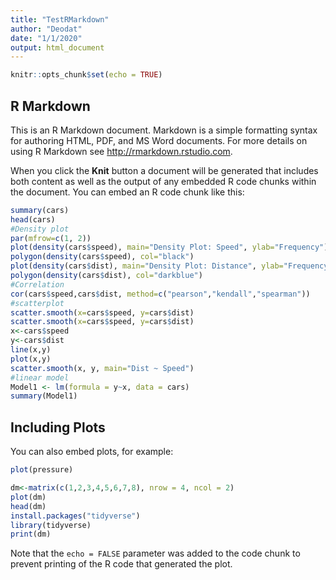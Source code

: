 ```yaml
---
title: "TestRMarkdown"
author: "Deodat"
date: "1/1/2020"
output: html_document
---
```



```r
knitr::opts_chunk$set(echo = TRUE)
```

## R Markdown

This is an R Markdown document. Markdown is a simple formatting syntax for authoring HTML, PDF, and MS Word documents. For more details on using R Markdown see <http://rmarkdown.rstudio.com>.

When you click the **Knit** button a document will be generated that includes both content as well as the output of any embedded R code chunks within the document. You can embed an R code chunk like this:

```r
summary(cars)
head(cars)
#Density plot
par(mfrow=c(1, 2))
plot(density(cars$speed), main="Density Plot: Speed", ylab="Frequency")
polygon(density(cars$speed), col="black")
plot(density(cars$dist), main="Density Plot: Distance", ylab="Frequency")
polygon(density(cars$dist), col="darkblue")
#Correlation
cor(cars$speed,cars$dist, method=c("pearson","kendall","spearman"))
#scatterplot
scatter.smooth(x=cars$speed, y=cars$dist)
scatter.smooth(x=cars$speed, y=cars$dist) 
x<-cars$speed
y<-cars$dist
line(x,y)
plot(x,y)
scatter.smooth(x, y, main="Dist ~ Speed")
#linear model
Model1 <- lm(formula = y~x, data = cars)
summary(Model1)
```

## Including Plots

You can also embed plots, for example:

```r
plot(pressure)
```
```r
dm<-matrix(c(1,2,3,4,5,6,7,8), nrow = 4, ncol = 2)
plot(dm)
head(dm)
install.packages("tidyverse")
library(tidyverse)
print(dm)
```
Note that the `echo = FALSE` parameter was added to the code chunk to prevent printing of the R code that generated the plot.
